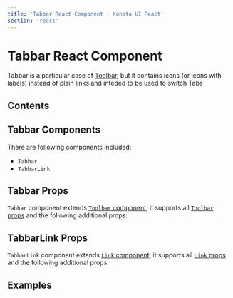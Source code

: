 ```yaml
---
title: 'Tabbar React Component | Konsta UI React'
section: 'react'
---
```



# Tabbar React Component

Tabbar is a particular case of [Toolbar](/react/toolbar), but it contains icons (or icons with labels) instead of plain links and inteded to be used to switch Tabs

## Contents

## Tabbar Components

There are following components included:

- `Tabbar`
- `TabbarLink`

## Tabbar Props

`Tabbar` component extends [`Toolbar` component](/react/toolbar), it supports all [`Toolbar` props](/react/toolbar#toolbar-props) and the following additional props:

<TabbarProps />

## TabbarLink Props

`TabbarLink` component extends [`Link` component](/react/link), it supports all [`Link` props](/react/link#link-props) and the following additional props:

<TabbarLinkProps />

## Examples

<TabbarExample />
